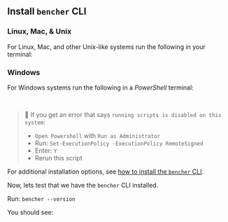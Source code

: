 
## Install `bencher` CLI

### Linux, Mac, & Unix
For Linux, Mac, and other Unix-like systems run the following in your terminal:

<CliUnixScript />

### Windows
For Windows systems run the following in a _PowerShell_ terminal:

<CliWindowsScript />

<br />

> 🐰 If you get an error that says `running scripts is disabled on this system`:
> - `Open Powershell` with `Run as Administrator`
> - Run: `Set-ExecutionPolicy -ExecutionPolicy RemoteSigned`
> - Enter: `Y`
> - Rerun this script

For additional installation options, see [how to install the `bencher` CLI](/docs/how-to/install-cli).

Now, lets test that we have the `bencher` CLI installed.

Run: `bencher --version`

You should see:

<BencherVersionOutput />
